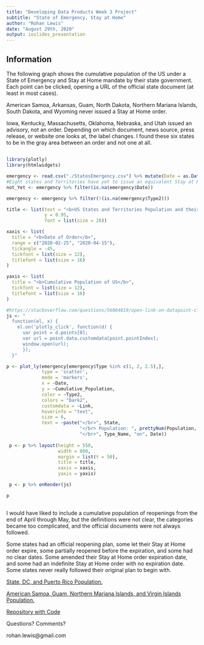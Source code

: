 ---
title: "Developing Data Products Week 3 Project"
subtitle: "State of Emergency, Stay at Home"
author: "Rohan Lewis"
date: "August 29th, 2020"
output: ioslides_presentation
---

## Information

The following graph shows the cumulative population of the US under a State of Emergency and Stay at Home mandate by their state government.  Each point can be clicked, opening a URL of the official state document (at least in most cases).

American Samoa, Arkansas, Guam, North Dakota, Northern Mariana Islands, South Dakota, and Wyoming never issued a Stay at Home order.

Iowa, Kentucky, Massachusetts, Oklahoma, Nebraska, and Utah issued an advisory, not an order.  Depending on which document, news source, press release, or website one looks at, the label changes.  I found these six states to be in the gray area between an order and not one at all.

##  

```{r setup, include = FALSE}

library(plotly)
library(htmlwidgets)

emergency <- read.csv("./StatesEmergency.csv") %>% mutate(Date = as.Date(Date))
#Eight states and Territories have yet to issue an equivalent Stay at Home order.
not_Yet <- emergency %>% filter(is.na(emergency$Date))

emergency <- emergency %>% filter(!(is.na(emergency$Type2)))

title <- list(text = "<b>US States and Territories Population and their COVID-19 Mandates</b>",
              y = 0.95,
              font = list(size = 20))

xaxis <- list(
  title = "<b>Date of Order</b>",
  range = c("2020-02-25", "2020-04-15"),
  tickangle = -45,
  tickfont = list(size = 12),
  titlefont = list(size = 16)
)

yaxis <- list(
  title = "<b>Cumulative Population of US</b>",
  tickfont = list(size = 12),
  titlefont = list(size = 16)
)

#https://stackoverflow.com/questions/56084819/open-link-on-datapoint-click-with-plotly-in-r-shiny
js <- "
  function(el, x) {
    el.on('plotly_click', function(d) {
      var point = d.points[0];
      var url = point.data.customdata[point.pointIndex];
      window.open(url);
      });
  }"

p <- plot_ly(emergency[emergency$Type %in% c(1, 2, 2.5),],
             type = 'scatter',
             mode = 'markers',
             x = ~Date,
             y = ~Cumulative_Population,
             color = ~Type2,
             colors = "Dark2",
             customdata = ~Link,
             hoverinfo = "text",
             size = 6,
             text = ~paste("</br>", State,
                           "</br> Population: ", prettyNum(Population, big.mark = ","),
                           "</br>", Type_Name, "on", Date))
  
 p <- p %>% layout(height = 550,
                   width = 800,
                   margin = list(t = 50),
                   title = title,
                   xaxis = xaxis,
                   yaxis = yaxis)

 p <- p %>% onRender(js)
```
```{r, echo = FALSE, warning = FALSE}
p
```

## 

I would have liked to include a cumulative population of reopenings from the end of April through May, but the definitions were not clear, the categories became too complicated, and the official documents were not always followed.

Some states had an official reopening plan, some let their Stay at Home order expire, some partially reopened before the expiration, and some had no clear dates.  Some amended their Stay at Home order expiration date, and some had an indefinite Stay at Home order with no expiration date. Some states never really followed their original plan to begin with.

[State, DC, and Puerto Rico Population.](https://www.census.gov/data/tables/time-series/demo/popest/2010s-state-total.html) 

[American Samoa, Guam, Northern Mariana Islands, and Virgin Islands Population.](https://www.worldometers.info/world-population/population-by-country/)

[Repository with Code](https://github.com/HumanRickshaw/Data_Science_Statistics_and_Machine_Learning_Specialization/blob/master/Developing_Data_Products_II.Rmd)

Questions? Comments?

rohan.lewis@gmail.com



